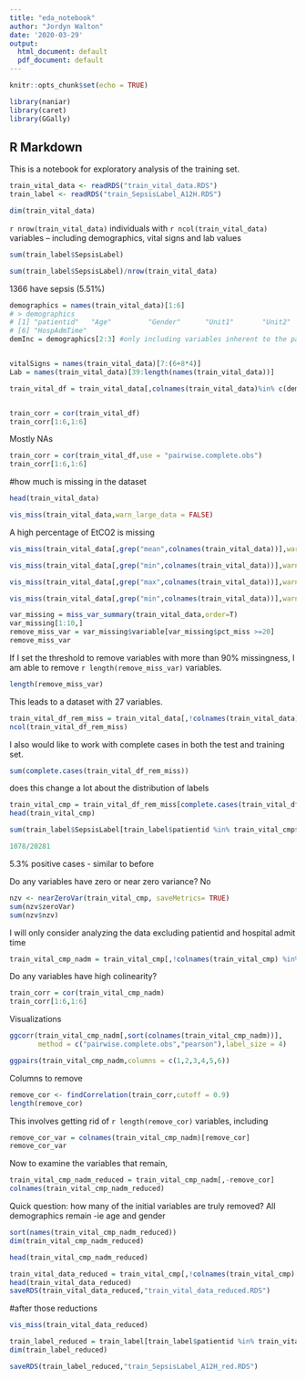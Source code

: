 ```yaml
---
title: "eda_notebook"
author: "Jordyn Walton"
date: '2020-03-29'
output:
  html_document: default
  pdf_document: default
---
```


```r
knitr::opts_chunk$set(echo = TRUE)

library(naniar)
library(caret)
library(GGally)
```

## R Markdown
This is a notebook for exploratory analysis of the training set.

```r
train_vital_data <- readRDS("train_vital_data.RDS")
train_label <- readRDS("train_SepsisLabel_A12H.RDS")

dim(train_vital_data)
```


`r nrow(train_vital_data)` individuals with `r ncol(train_vital_data)` variables – including demographics, vital signs and lab values

```r
sum(train_label$SepsisLabel)

sum(train_label$SepsisLabel)/nrow(train_vital_data)
```

1366 have sepsis (5.51%)


```r
demographics = names(train_vital_data)[1:6]
# > demographics
# [1] "patientid"   "Age"         "Gender"      "Unit1"       "Unit2"
# [6] "HospAdmTime"
demInc = demographics[2:3] #only including variables inherent to the patient


vitalSigns = names(train_vital_data)[7:(6+8*4)]
Lab = names(train_vital_data)[39:length(names(train_vital_data))]

train_vital_df = train_vital_data[,colnames(train_vital_data)%in% c(demInc,vitalSigns,Lab)]


train_corr = cor(train_vital_df)
train_corr[1:6,1:6]
```
Mostly NAs



```r
train_corr = cor(train_vital_df,use = "pairwise.complete.obs")
train_corr[1:6,1:6]
```




#how much is missing in the dataset

```r
head(train_vital_data)

```



```r
vis_miss(train_vital_data,warn_large_data = FALSE)
```

A high percentage of EtCO2 is missing




```r
vis_miss(train_vital_data[,grep("mean",colnames(train_vital_data))],warn_large_data = FALSE)

```


```r
vis_miss(train_vital_data[,grep("min",colnames(train_vital_data))],warn_large_data = FALSE)

```


```r
vis_miss(train_vital_data[,grep("max",colnames(train_vital_data))],warn_large_data = FALSE)

```


```r
vis_miss(train_vital_data[,grep("min",colnames(train_vital_data))],warn_large_data = FALSE)

```



```r
var_missing = miss_var_summary(train_vital_data,order=T)
var_missing[1:10,]
remove_miss_var = var_missing$variable[var_missing$pct_miss >=20]
remove_miss_var
```

If I set the threshold to remove variables with more than 90% missingness, I am able to remove `r length(remove_miss_var)` variables.
```r
length(remove_miss_var)
```

This leads to a dataset with 27 variables.

```r
train_vital_df_rem_miss = train_vital_data[,!colnames(train_vital_data) %in% remove_miss_var]
ncol(train_vital_df_rem_miss)
```

I also would like to work with complete cases in both the test and training set.

```r
sum(complete.cases(train_vital_df_rem_miss))
```
does this change a lot about the distribution of labels

```r
train_vital_cmp = train_vital_df_rem_miss[complete.cases(train_vital_df_rem_miss),]
head(train_vital_cmp)
```

```r
sum(train_label$SepsisLabel[train_label$patientid %in% train_vital_cmp$patientid])
```

```r
1078/20281
```
5.3% positive cases - similar to before


Do any variables have zero or near zero variance? No

```r
nzv <- nearZeroVar(train_vital_cmp, saveMetrics= TRUE)
sum(nzv$zeroVar)
sum(nzv$nzv)
```

I will only consider analyzing the data excluding patientid and hospital admit time
```r
train_vital_cmp_nadm = train_vital_cmp[,!colnames(train_vital_cmp) %in% c("patientid","HospAdmTime")]
```


Do any variables have high colinearity?

```r
train_corr = cor(train_vital_cmp_nadm)
train_corr[1:6,1:6]
```


Visualizations

```r
ggcorr(train_vital_cmp_nadm[,sort(colnames(train_vital_cmp_nadm))],
       method = c("pairwise.complete.obs","pearson"),label_size = 4)
```

```r
ggpairs(train_vital_cmp_nadm,columns = c(1,2,3,4,5,6))

```


Columns to remove

```r
remove_cor <- findCorrelation(train_corr,cutoff = 0.9)
length(remove_cor)
```

This involves getting rid of `r length(remove_cor)` variables, including

```r
remove_cor_var = colnames(train_vital_cmp_nadm)[remove_cor]
remove_cor_var
```


Now to examine the variables that remain,

```r
train_vital_cmp_nadm_reduced = train_vital_cmp_nadm[,-remove_cor]
colnames(train_vital_cmp_nadm_reduced)
```

Quick question: how many of the initial variables are truly removed?
 All demographics remain -ie age and gender
 

 
```r
sort(names(train_vital_cmp_nadm_reduced))
dim(train_vital_cmp_nadm_reduced)
```
 

 
```r
head(train_vital_cmp_nadm_reduced)
```


```r
train_vital_data_reduced = train_vital_cmp[,!colnames(train_vital_cmp) %in% remove_cor_var]
head(train_vital_data_reduced)
saveRDS(train_vital_data_reduced,"train_vital_data_reduced.RDS")
```

#after those reductions

```r
vis_miss(train_vital_data_reduced)
```


```r
train_label_reduced = train_label[train_label$patientid %in% train_vital_data_reduced$patientid,]
dim(train_label_reduced)

saveRDS(train_label_reduced,"train_SepsisLabel_A12H_red.RDS")
```



